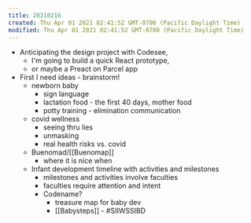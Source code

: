 ```yaml
---
title: 20210216
created: Thu Apr 01 2021 02:41:52 GMT-0700 (Pacific Daylight Time)
modified: Thu Apr 01 2021 02:41:52 GMT-0700 (Pacific Daylight Time)
---
```

- Anticipating the design project with Codesee,
    - I'm going to build a quick React prototype,
    - or maybe a Preact on Parcel app
- First I need ideas - brainstorm!
    - newborn baby
        - sign language
        - lactation food - the first 40 days, mother food
        - potty training - elimination communication
    - covid wellness
        - seeing thru lies
        - unmasking
        - real health risks vs. covid
    - Buenomad/[[Buenomap]]
        - where it is nice when
    - Infant development timeline with activities and milestones
        - milestones and activities involve faculties
        - faculties require attention and intent
        - Codename?
            - treasure map for baby dev
            - [[Babysteps]] - #SIIWSSIBD
